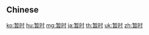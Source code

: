 {{also|暫時}}
==Chinese==
{{zh-see|暫時}}

[[ko:暂时]]
[[hu:暂时]]
[[mg:暂时]]
[[ja:暂时]]
[[th:暂时]]
[[uk:暂时]]
[[zh:暂时]]